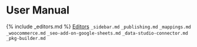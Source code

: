 # User Manual

{% include _editors.md %}
[Editors](`_editors.md`)
`_sidebar.md`
`_publishing.md`
`_mappings.md`
`_woocommerce.md`
`_seo-add-on-google-sheets.md`
`_data-studio-connector.md`
`_pkg-builder.md`
